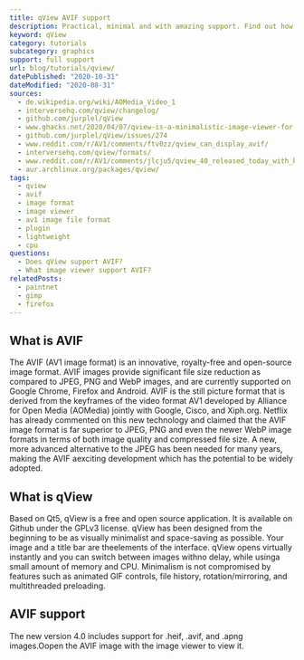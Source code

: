 ```yaml
---
title: qView AVIF support
description: Practical, minimal and with amazing support. Find out how you can use AVIF images in qVIew.
keyword: qView
category: tutorials
subcategory: graphics
support: full support
url: blog/tutorials/qview/
datePublished: "2020-10-31"
dateModified: "2020-08-31"
sources:
  - de.wikipedia.org/wiki/AOMedia_Video_1
  - interversehq.com/qview/changelog/
  - github.com/jurplel/qView
  - www.ghacks.net/2020/04/07/qview-is-a-minimalistic-image-viewer-for-windows-linux-and-macos/
  - github.com/jurplel/qView/issues/274
  - www.reddit.com/r/AV1/comments/ftv0zz/qview_can_display_avif/
  - interversehq.com/qview/formats/
  - www.reddit.com/r/AV1/comments/jlcju5/qview_40_released_today_with_built_in_support_for/
  - aur.archlinux.org/packages/qview/
tags:
  - qview
  - avif
  - image format
  - image viewer
  - av1 image file format
  - plugin
  - lightweight
  - cpu
questions:
  - Does qView support AVIF?
  - What image viewer support AVIF?
relatedPosts:
  - paintnet
  - gimp
  - firefox
---
```


## What is AVIF

The AVIF (AV1 image format) is an innovative, royalty-free and open-source image format. AVIF images provide significant file size reduction as compared to JPEG, PNG and WebP images, and are currently supported on Google Chrome, Firefox and Android. AVIF is the still picture format that is derived from the keyframes of the video format AV1 developed by Alliance for Open Media (AOMedia) jointly with Google, Cisco, and Xiph.org. Netflix has already commented on this new technology and claimed that the AVIF image format is far superior to JPEG, PNG and even the newer WebP image formats in terms of both image quality and compressed file size. A new, more advanced alternative to the JPEG has been needed for many years, making the AVIF aexciting development which has the potential to be widely adopted.

## What is qView

Based on Qt5, qView is a free and open source application. It is available on Github under the GPLv3 license. qView has been designed from the beginning to be as visually minimalist and space-saving as possible. Your image and a title bar are theelements of the interface. qView opens virtually instantly and you can switch between images withno delay, while usinga small amount of memory and CPU. Minimalism is not compromised by features such as animated GIF controls, file history, rotation/mirroring, and multithreaded preloading.

## AVIF support

The new version 4.0 includes support for .heif, .avif, and .apng images.Oopen the AVIF image with the image viewer to view it.
